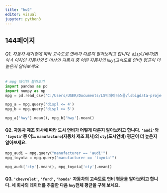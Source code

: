 ```yaml
---
title: "hw2"
editor: visual
jupyter: python3
---
```


## 144페이지

###### Q1. 자동차 배기량에 따라 고속도로 연비가 다른지 알아보려고 합니다. `displ`(배기량)이 4 이하인 자동차와 5 이상인 자동차 중 어떤 자동차의 `hwy`(고속도로 연비) 평균이 더 높은지 알아보세요.
```python
# mpg 데이터 불러오기
import pandas as pd
import numpy as np
mpg = pd.read_csv('C:/Users/USER/Documents/LS빅데이터스쿨/lsbigdata-project1/data/mpg.csv')

mpg_a = mpg.query('displ <= 4')
mpg_b = mpg.query('displ >= 5')

mpg_a['hwy'].mean(), mpg_b['hwy'].mean()
```

#### Q2. 자동차 제조 회사에 따라 도시 연비가 어떻게 다른지 알아보려고 합니다. `'audi'`와 `'toyota'`중 어느 `manufacture`(자동차 제조 회사)의 `cty`(도시연비) 평균이 더 높은지 알아보세요.

```python
mpg_audi = mpg.query("manufacturer == 'audi'")
mpg_toyota = mpg.query("manufacturer == 'toyota'")

mpg_audi['cty'].mean(), mpg_toyota['cty'].mean()
```

#### Q3. `'chevrolet'`, `'ford'`, `'honda'` 자동차의 고속도로 연비 평균을 알아보려고 합니다. 세 회사의 데이터를  추출한 다음 `hwy`전체 평균을 구해 보세요.
```python

```

